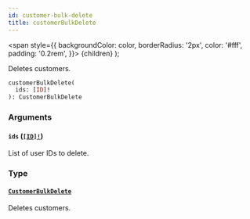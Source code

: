```yaml
---
id: customer-bulk-delete
title: customerBulkDelete
---
```


<span
style={{
      backgroundColor: color,
      borderRadius: '2px',
      color: '#fff',
      padding: '0.2rem',
    }}>
{children}
</span>
);

Deletes customers.

```graphql
customerBulkDelete(
  ids: [ID]!
): CustomerBulkDelete

```

### Arguments

#### `ids` ([`[ID]!`](/api-reference/scalars/id.mdx))

List of user IDs to delete.

### Type

#### [`CustomerBulkDelete`](/api-reference/objects/customer-bulk-delete.mdx)

Deletes customers.
